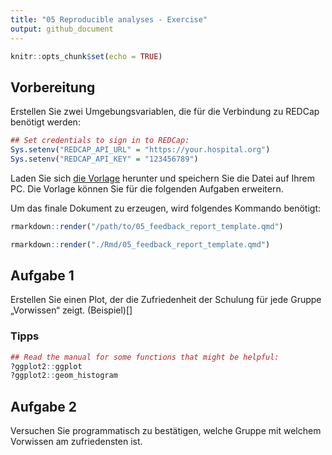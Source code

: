 ```yaml
---
title: "05 Reproducible analyses - Exercise"
output: github_document
---
```


```r
knitr::opts_chunk$set(echo = TRUE)
```

## Vorbereitung

Erstellen Sie zwei Umgebungsvariablen, die für die Verbindung zu REDCap benötigt werden:

```r
## Set credentials to sign in to REDCap:
Sys.setenv("REDCAP_API_URL" = "https://your.hospital.org")
Sys.setenv("REDCAP_API_KEY" = "123456789")
```

Laden Sie sich [die Vorlage](./05_feedback_report_template.qmd) herunter und speichern Sie die Datei auf Ihrem PC.
Die Vorlage können Sie für die folgenden Aufgaben erweitern.

Um das finale Dokument zu erzeugen, wird folgendes Kommando benötigt:

```r
rmarkdown::render("/path/to/05_feedback_report_template.qmd")
```

```r
rmarkdown::render("./Rmd/05_feedback_report_template.qmd")
```

## Aufgabe 1

Erstellen Sie einen Plot, der die Zufriedenheit der Schulung für jede Gruppe „Vorwissen“ zeigt. (Beispiel)[]

### Tipps

```r
## Read the manual for some functions that might be helpful:
?ggplot2::ggplot
?ggplot2::geom_histogram
```


## Aufgabe 2

Versuchen Sie programmatisch zu bestätigen, welche Gruppe mit welchem Vorwissen am zufriedensten ist.
